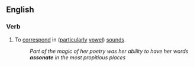 ==English==

===Verb===
{{en-verb|assonat|es}}

# To [[correspond]] in ([[particularly]] [[vowel]]) [[sound]]s.
#:''Part of the magic of her poetry was her ability to have her words '''assonate''' in the most propitious places''
{{anagrams:en/aaenosst}}